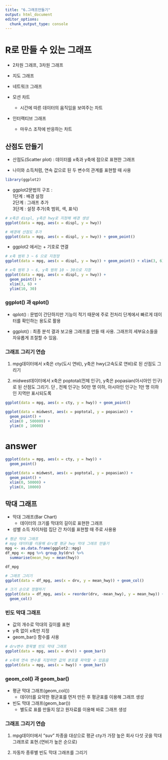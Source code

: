 ```yaml
---
title: "6.그래프만들기"
output: html_document
editor_options: 
  chunk_output_type: console
---
```

# R로 만들 수 있는 그래프

- 2차원 그래프, 3차원 그래프

- 지도 그래프

- 네트워크 그래프

- 모션 차트 
  - 시간에 따른 데이터의 움직임을 보여주는 차트

- 인터랙티브 그래프
  - 마우스 조작에 반응하는 차트
  
## 산점도 만들기
- 산점도(Scatter plot) : 데이터를 x축과 y축에 점으로 표현한 그래프

- 나이와 소득처럼, 연속 값으로 된 두 변수의 관계를 표현할 때 사용

```r
library(ggplot2)
```

- ggplot2문법의 구조 : <br>
1단계 : 배경 설정<br>
2단계 : 그래프 추가<br>
3단계 : 설정 추가(축 범위, 색, 표식)

```r
# x축은 displ, y축은 hwy로 지정해 배경 생성
ggplot(data = mpg, aes(x = displ, y = hwy))
```

```r
# 배경에 산점도 추가
ggplot(data = mpg, aes(x = displ, y = hwy)) + geom_point()
```

- ggplot2 에서는 + 기호로 연결

```r
# x축 범위 3 ~ 6 으로 지정정
ggplot(data = mpg, aes(x = displ, y = hwy)) + geom_point() + xlim(3, 6)

# x축 범위 3 ~ 6, y축 범위 10 ~ 30으로 지정
ggplot(data = mpg, aes(x = displ, y = hwy)) +
  geom_point() + 
  xlim(3, 6) +
  ylim(10, 30)
```

### ggplot() 과 qplot()
- qplot() : 문법이 간단하지만 기능이 적기 때문에 주로 전처리 단계에서 빠르게 데이터를 확인하는 용도로 활용

- ggplot() : 최종 분석 결과 보고용 그래프를 만들 때 사용. 그래프의 세부요소들을 자유롭게 조절할 수  있음. 

### 그래프 그리기 연습
1. mpg데이터에서 x축은 cty(도시 연비), y축은 hwy(고속도로 연비)로 된 산점도 그리기<br>

2. midwest데이터에서 x축은 poptotal(전체 인구), y축은 popasian(아시아인 인구)로 된 산점도 그리기. 단 , 전체 인구는 50만 명 이하, 아시아인 인구는 1만 명 이하인 지역만 표시되도록

```r

ggplot(data = mpg, aes(x = cty, y = hwy)) + geom_point()

ggplot(data = midwest, aes(x = poptotal, y = popasian)) +
  geom_point() +
  xlim(0 , 500000) +
  ylim(0 , 10000)
```

# answer
```r
ggplot(data = mpg, aes(x = cty, y = hwy)) +
  geom_point()

ggplot(data = midwest, aes(x = poptotal, y = popasian)) +
  geom_point() +
  xlim(0, 50000) +
  ylim(0, 10000)
```

## 막대 그래프
- 막대 그래프(Bar Chart)
  - 데이터의 크기를 막대의 길이로 표현한 그래프
- 성별 소득 차이처럼 집단 간 차이를 표현할 때 주로 사용용

```r
# 평균 막대 그래프 
# mpg 데이터를 이용해 drv별 평균 hwy 막대 그래프 만들기
mpg <- as.data.frame(ggplot2::mpg)
df_mpg <- mpg %>% group_by(drv) %>%
  summarise(mean_hwy = mean(hwy))

df_mpg
```

```r
# 그래프 그리기
ggplot(data = df_mpg, aes(x = drv, y = mean_hwy)) + geom_col()

# 크기 순으로 정렬하기
ggplot(data = df_mpg, aes(x = reorder(drv, -mean_hwy), y = mean_hwy)) +
  geom_col()
```

### 빈도 막대 그래프
- 값의 개수로 막대의 길이를 표현
- y축 없이 x축만 지정
- geom_bar() 함수를 사용

```r
# drv변수 항목별 빈도 막대 그래프
ggplot(data = mpg, aes(x = drv)) + geom_bar()

# x축에 연속 변수를 지정하면 값의 분포를 파악할 수 있음음
ggplot(data = mpg, aes(x = hwy)) + geom_bar()
```

### geom_col() 과 geom_bar()

- 평균 막대 그래프(geom_col())
  - 데이터를 요약한 평균표를 먼저 만든 후 평균표를 이용해 그래프 생성

- 빈도 막대 그래프(geom_bar())
  - 별도로 표를 만들지 않고 원자료를 이용해 바로 그래프 생성

### 그래프 그리기 연습
1. mpg데이터에서 "suv" 차종을 대상으로 평균 cty가 가장 높은 회사 다섯 곳을 막대그래프로 표현.(연비가 높은 순으로) <br>

2. 자동차 종류별 빈도 막대 그래프를 그리기 










































